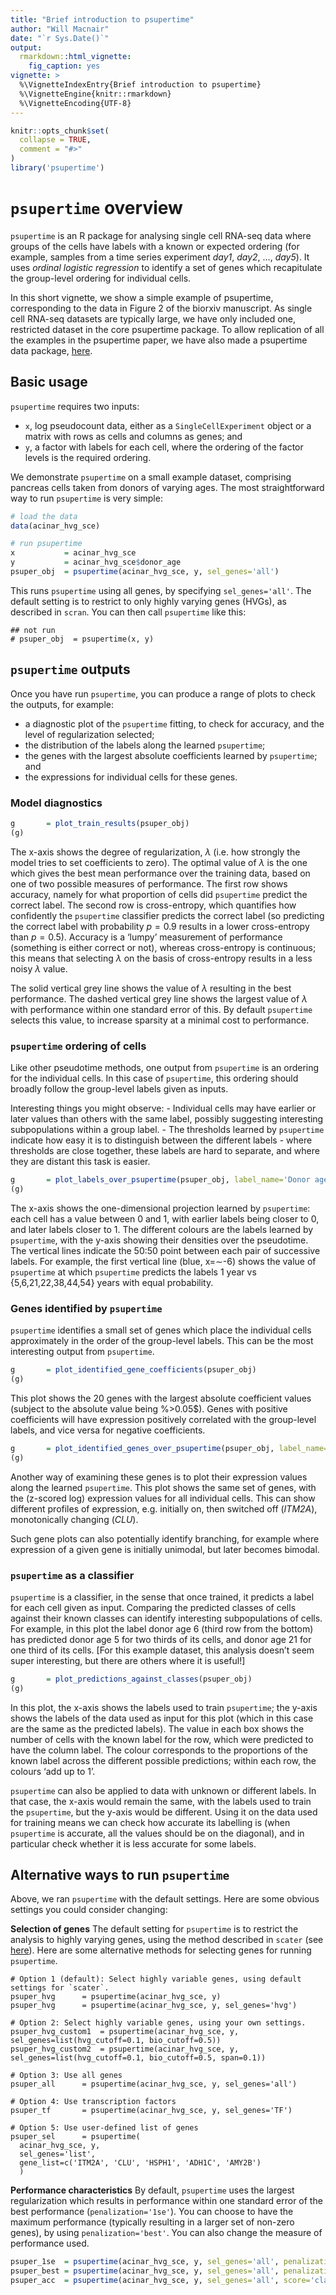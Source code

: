 ```yaml
---
title: "Brief introduction to psupertime"
author: "Will Macnair"
date: "`r Sys.Date()`"
output:
  rmarkdown::html_vignette:
    fig_caption: yes
vignette: >
  %\VignetteIndexEntry{Brief introduction to psupertime}
  %\VignetteEngine{knitr::rmarkdown}
  %\VignetteEncoding{UTF-8}
---
```


```r
knitr::opts_chunk$set(
  collapse = TRUE,
  comment = "#>"
)
library('psupertime')
```

# `psupertime` overview

`psupertime` is an R package for analysing single cell RNA-seq data where groups of the cells have labels with a known or expected ordering (for example, samples from a time series experiment *day1*, *day2*, ..., *day5*). It uses *ordinal logistic regression* to identify a set of genes which recapitulate the group-level ordering for individual cells.

In this short vignette, we show a simple example of psupertime, corresponding to the data in Figure 2 of the biorxiv manuscript. As single cell RNA-seq datasets are typically large, we have only included one, restricted dataset in the core psupertime package. To allow replication of all the examples in the psupertime paper, we have also made a psupertime data package, [here](github.com/wmacnair/psupertime-data).


## Basic usage

`psupertime` requires two inputs:

- `x`, log pseudocount data, either as a `SingleCellExperiment` object or a matrix with rows as cells and columns as genes; and
- `y`, a factor with labels for each cell, where the ordering of the factor levels is the required ordering.

We demonstrate `psupertime` on a small example dataset, comprising pancreas cells taken from donors of varying ages. The most straightforward way to run `psupertime` is very simple:
```r
# load the data
data(acinar_hvg_sce)

# run psupertime
x           = acinar_hvg_sce
y           = acinar_hvg_sce$donor_age
psuper_obj  = psupertime(acinar_hvg_sce, y, sel_genes='all')
```

This runs `psupertime` using all genes, by specifying `sel_genes='all'`. The default setting is to restrict to only highly varying genes (HVGs), as described in `scran`. You can then call `psupertime` like this:

```
## not run
# psuper_obj  = psupertime(x, y)
```

## `psupertime` outputs

Once you have run `psupertime`, you can produce a range of plots to check the outputs, for example:

- a diagnostic plot of the `psupertime` fitting, to check for accuracy, and the level of regularization selected;
- the distribution of the labels along the learned `psupertime`;
- the genes with the largest absolute coefficients learned by `psupertime`; and
- the expressions for individual cells for these genes.


### Model diagnostics

<!-- ```{r, fig.show='hold', fig.height=6, fig.width=7, fig.cap="Diagnostic plot for checking that training worked well"} -->
```r
g       = plot_train_results(psuper_obj)
(g)
```

The x-axis shows the degree of regularization, $\lambda$ (i.e. how strongly the model tries to set coefficients to zero). The optimal value of $\lambda$ is the one which gives the best mean performance over the training data, based on one of two possible measures of performance. The first row shows accuracy, namely for what proportion of cells did `psupertime` predict the correct label. The second row is cross-entropy, which quantifies how confidently the `psupertime` classifier predicts the correct label (so predicting the correct label with probability $p=0.9$ results in a lower cross-entropy than $p=0.5$). Accuracy is a 'lumpy' measurement of performance (something is either correct or not), whereas cross-entropy is continuous; this means that selecting $\lambda$ on the basis of cross-entropy results in a less noisy $\lambda$ value.

The solid vertical grey line shows the value of $\lambda$ resulting in the best performance. The dashed vertical grey line shows the largest value of $\lambda$ with performance within one standard error of this. By default `psupertime` selects this value, to increase sparsity at a minimal cost to performance.


### `psupertime` ordering of cells

Like other pseudotime methods, one output from `psupertime` is an ordering for the individual cells. In this case of `psupertime`, this ordering should broadly follow the group-level labels given as inputs. 

Interesting things you might observe:
- Individual cells may have earlier or later values than others with the same label, possibly suggesting interesting subpopulations within a group label.
- The thresholds learned by `psupertime` indicate how easy it is to distinguish between the different labels - where thresholds are close together, these labels are hard to separate, and where they are distant this task is easier.

```r
g       = plot_labels_over_psupertime(psuper_obj, label_name='Donor age')
(g)
```

The x-axis shows the one-dimensional projection learned by `psupertime`: each cell has a value between 0 and 1, with earlier labels being closer to 0, and later labels closer to 1. The different colours are the labels learned by `psupertime`, with the y-axis showing their densities over the pseudotime. The vertical lines indicate the 50:50 point between each pair of successive labels. For example, the first vertical line (blue, x=$\sim$-6) shows the value of `psupertime` at which `psupertime` predicts the labels 1 year vs {5,6,21,22,38,44,54} years with equal probability.

### Genes identified by `psupertime`

`psupertime` identifies a small set of genes which place the individual cells approximately in the order of the group-level labels. This can be the most interesting output from `psupertime`.

```r
g       = plot_identified_gene_coefficients(psuper_obj)
(g)
```

This plot shows the 20 genes with the largest absolute coefficient values (subject to the absolute value being %>0.05$). Genes with positive coefficients will have expression positively correlated with the group-level labels, and vice versa for negative coefficients.

```r
g       = plot_identified_genes_over_psupertime(psuper_obj, label_name='Donor age')
(g)
```

Another way of examining these genes is to plot their expression values along the learned `psupertime`. This plot shows the same set of genes, with the (z-scored log) expression values for all individual cells. This can show different profiles of expression, e.g. initially on, then switched off (*ITM2A*), monotonically changing (*CLU*).

Such gene plots can also potentially identify branching, for example where expression of a given gene is initially unimodal, but later becomes bimodal.

### `psupertime` as a classifier

`psupertime` is a classifier, in the sense that once trained, it predicts a label for each cell given as input. Comparing the predicted classes of cells against their known classes can identify interesting subpopulations of cells. For example, in this plot the label donor age 6 (third row from the bottom) has predicted donor age 5 for two thirds of its cells, and donor age 21 for one third of its cells. [For this example dataset, this analysis doesn't seem super interesting, but there are others where it is useful!]

```r
g       = plot_predictions_against_classes(psuper_obj)
(g)
```

In this plot, the x-axis shows the labels used to train `psupertime`; the y-axis shows the labels of the data used as input for this plot (which in this case are the same as the predicted labels). The value in each box shows the number of cells with the known label for the row, which were predicted to have the column label. The colour corresponds to the proportions of the known label across the different possible predictions; within each row, the colours 'add up to 1'.

`psupertime` can also be applied to data with unknown or different labels. In that case, the x-axis would remain the same, with the labels used to train the `psupertime`, but the y-axis would be different. Using it on the data used for training means we can check how accurate its labelling is (when `psupertime` is accurate, all the values should be on the diagonal), and in particular check whether it is less accurate for some labels.

## Alternative ways to run `psupertime`

Above, we ran `psupertime` with the default settings. Here are some obvious settings you could consider changing:

**Selection of genes** The default setting for `psupertime` is to restrict the analysis to highly varying genes, using the method described in `scater` (see [here](https://f1000research.com/articles/5-2122/v2)). Here are some alternative methods for selecting genes for running `psupertime`.

```
# Option 1 (default): Select highly variable genes, using default settings for `scater`.
psuper_hvg      = psupertime(acinar_hvg_sce, y)
psuper_hvg      = psupertime(acinar_hvg_sce, y, sel_genes='hvg')

# Option 2: Select highly variable genes, using your own settings.
psuper_hvg_custom1  = psupertime(acinar_hvg_sce, y, sel_genes=list(hvg_cutoff=0.1, bio_cutoff=0.5))
psuper_hvg_custom2  = psupertime(acinar_hvg_sce, y, sel_genes=list(hvg_cutoff=0.1, bio_cutoff=0.5, span=0.1))

# Option 3: Use all genes
psuper_all      = psupertime(acinar_hvg_sce, y, sel_genes='all')

# Option 4: Use transcription factors
psuper_tf       = psupertime(acinar_hvg_sce, y, sel_genes='TF')

# Option 5: Use user-defined list of genes
psuper_sel      = psupertime(
  acinar_hvg_sce, y, 
  sel_genes='list', 
  gene_list=c('ITM2A', 'CLU', 'HSPH1', 'ADH1C', 'AMY2B')
  )
```

**Performance characteristics** By default, `psupertime` uses the largest regularization which results in performance within one standard error of the best performance (`penalization='1se'`). You can choose to have the maximum performance (typically resulting in a larger set of non-zero genes), by using `penalization='best'`. You can also change the measure of performance used.

```r
psuper_1se  = psupertime(acinar_hvg_sce, y, sel_genes='all', penalization='1se')
psuper_best = psupertime(acinar_hvg_sce, y, sel_genes='all', penalization='best')
psuper_acc  = psupertime(acinar_hvg_sce, y, sel_genes='all', score='class_error')
```

<!-- **Different sets of labels** You can train psupertime with a subset of the full set of labels.

```r

# y_subset  = c('1', '5', '6', '21', '22', '38')
# psuper_sub  = psupertime(acinar_hvg_sce, y, y_labels=y_subset, sel_genes='all')
# g         = plot_labels_over_psupertime(psuper_sub, label_name='Donor age')
# (g)
```
 -->


<!-- x, 
y, 
y_labels    = NULL, 
sel_genes     = 'hvg', 
gene_list     = NULL, 
scale       = TRUE, 
smooth      = TRUE, 
min_expression  = 0.01,
penalization  = '1se', 
method      = 'cumulative', 
score       = 'x_entropy', 
n_folds     = 5, 
test_propn    = 0.1, 
lambdas     = NULL, 
max_iters     = 1e3, 
seed      = 1234
 -->